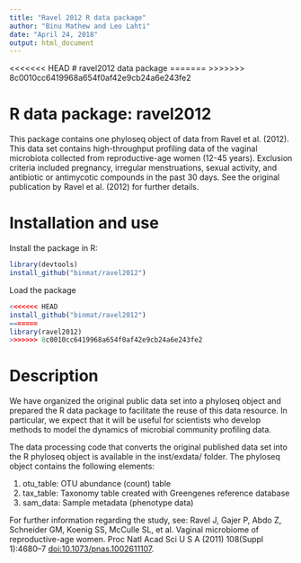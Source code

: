 ```yaml
---
title: "Ravel 2012 R data package"
author: "Binu Mathew and Leo Lahti"
date: "April 24, 2018"
output: html_document
---
```

<<<<<<< HEAD
# ravel2012 data package
=======
>>>>>>> 8c0010cc6419968a654f0af42e9cb24a6e243fe2


# R data package: ravel2012

This package contains one phyloseq object of data from Ravel et al. (2012). This data set contains high-throughput profiling data of the vaginal microbiota collected from reproductive-age women (12-45 years). Exclusion criteria included pregnancy, irregular menstruations, sexual activity, and antibiotic or antimycotic compounds in the past 30 days. See the original publication by Ravel et al. (2012) for further details.


# Installation and use 

Install the package in R:

```r
library(devtools)
install_github("binmat/ravel2012")
```

Load the package

```r
<<<<<<< HEAD
install_github("binmat/ravel2012")
=======
library(ravel2012)
>>>>>>> 8c0010cc6419968a654f0af42e9cb24a6e243fe2
```


# Description

We have organized the original public data set into a phyloseq object and prepared the R data package to facilitate the reuse of this data resource. In particular, we expect that it will be useful for scientists who develop methods to model the dynamics of microbial community profiling data.

The data processing code that converts the original published data set into the R phyloseq object is available in the inst/exdata/ folder. The phyloseq object contains the following elements:

   1. otu_table: OTU abundance (count) table
   2. tax_table: Taxonomy table created with Greengenes reference database
   3. sam_data: Sample metadata (phenotype data)


For further information regarding the study, see: Ravel J, Gajer P, Abdo Z, Schneider GM, Koenig SS, McCulle SL, et al. Vaginal microbiome of reproductive-age women. Proc Natl Acad Sci U S A (2011) 108(Suppl 1):4680–7 [doi:10.1073/pnas.1002611107](https://doi.org/10.1073/pnas.1002611107).



